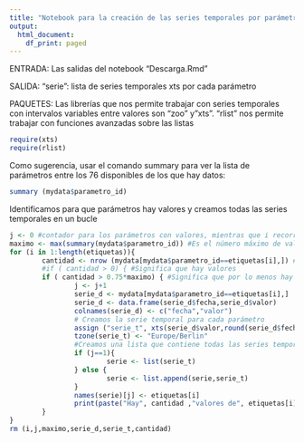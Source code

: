 ```yaml
---
title: "Notebook para la creación de las series temporales por parámetro"
output:
  html_document:
    df_print: paged
---
```


ENTRADA:
Las salidas del notebook "Descarga.Rmd"

SALIDA:
"serie": lista de series temporales xts por cada parámetro

PAQUETES:
Las librerías que nos permite trabajar con series temporales con intervalos variables entre valores son "zoo" y"xts". "rlist" nos permite trabajar con funciones avanzadas sobre las listas
```r
require(xts)
require(rlist)
```

Como sugerencia, usar el comando summary
para ver la lista de parámetros entre los 76 disponibles de los que hay datos:
```r
summary (mydata$parametro_id)
```

Identificamos para que parámetros hay valores y 
creamos todas las series temporales en un bucle
```r
j <- 0 #contador para los parámetros con valores, mientras que i recorre todos los parámetros
maximo <- max(summary(mydata$parametro_id)) #Es el número máximo de valores de algún parámetro en el periodo
for (i in 1:length(etiquetas)){
        cantidad <- nrow (mydata[mydata$parametro_id==etiquetas[i],]) #Número de valores del parámetro
        #if ( cantidad > 0) { #Significa que hay valores
        if ( cantidad > 0.75*maximo) { #Significa que por lo menos hay el 75% de valores en el periodo
                j <- j+1
                serie_d <- mydata[mydata$parametro_id==etiquetas[i],]
                serie_d <- data.frame(serie_d$fecha,serie_d$valor)
                colnames(serie_d) <- c("fecha","valor")
                # Creamos la serie temporal para cada parámetro
                assign ("serie_t", xts(serie_d$valor,round(serie_d$fecha,"secs")))
                tzone(serie_t) <- "Europe/Berlin"
                #Creamos una lista que contiene todas las series temporales que tienen datos
                if (j==1){
                        serie <- list(serie_t)
                } else {
                        serie <- list.append(serie,serie_t)
                }
                names(serie)[j] <- etiquetas[i]
                print(paste("Hay", cantidad ,"valores de", etiquetas[i], "entre", serie_d$fecha[1], "y", serie_d$fecha[cantidad]))
        }
}
rm (i,j,maximo,serie_d,serie_t,cantidad)
```



